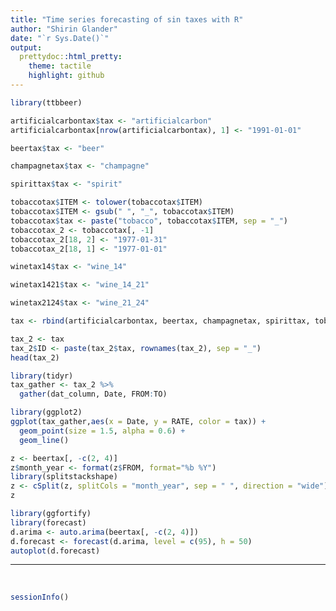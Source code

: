 ```yaml
---
title: "Time series forecasting of sin taxes with R"
author: "Shirin Glander"
date: "`r Sys.Date()`"
output:
  prettydoc::html_pretty:
    theme: tactile
    highlight: github
---
```


```r
library(ttbbeer)

artificialcarbontax$tax <- "artificialcarbon"
artificialcarbontax[nrow(artificialcarbontax), 1] <- "1991-01-01"

beertax$tax <- "beer"

champagnetax$tax <- "champagne"

spirittax$tax <- "spirit"

tobaccotax$ITEM <- tolower(tobaccotax$ITEM)
tobaccotax$ITEM <- gsub(" ", "_", tobaccotax$ITEM)
tobaccotax$tax <- paste("tobacco", tobaccotax$ITEM, sep = "_")
tobaccotax_2 <- tobaccotax[, -1]
tobaccotax_2[18, 2] <- "1977-01-31"
tobaccotax_2[18, 1] <- "1977-01-01"

winetax14$tax <- "wine_14"

winetax1421$tax <- "wine_14_21"

winetax2124$tax <- "wine_21_24"

tax <- rbind(artificialcarbontax, beertax, champagnetax, spirittax, tobaccotax_2, winetax14, winetax1421, winetax2124)

tax_2 <- tax
tax_2$ID <- paste(tax_2$tax, rownames(tax_2), sep = "_")
head(tax_2)
```

```r
library(tidyr)
tax_gather <- tax_2 %>%
  gather(dat_column, Date, FROM:TO)

library(ggplot2)
ggplot(tax_gather,aes(x = Date, y = RATE, color = tax)) +
  geom_point(size = 1.5, alpha = 0.6) +
  geom_line()
```

```r
z <- beertax[, -c(2, 4)]
z$month_year <- format(z$FROM, format="%b %Y")
library(splitstackshape)
z <- cSplit(z, splitCols = "month_year", sep = " ", direction = "wide")
z
```

```r
library(ggfortify)
library(forecast)
d.arima <- auto.arima(beertax[, -c(2, 4)])
d.forecast <- forecast(d.arima, level = c(95), h = 50)
autoplot(d.forecast)
```


------------------

<br>

```r
sessionInfo()
```
